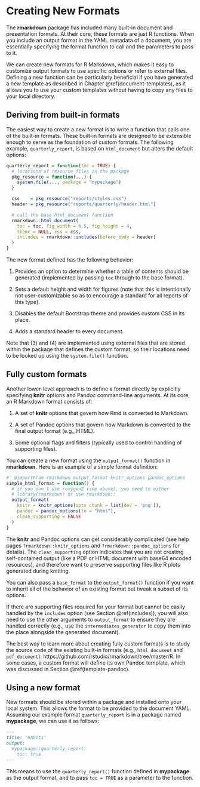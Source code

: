 # Creating New Formats {#new-formats}

The **rmarkdown** package has included many built-in document and presentation formats. At their core, these formats are just R functions. When you include an output format in the YAML metadata of a document, you are essentially specifying the format function to call and the parameters to pass to it.

We can create new formats for R Markdown, which makes it easy to customize output formats to use specific options or refer to external files. Defining a new function can be particularly beneficial if you have generated a new template as described in Chapter \@ref(document-templates), as it allows you to use your custom templates without having to copy any files to your local directory.

## Deriving from built-in formats {#format-derive}

The easiest way to create a new format is to write a function that calls one of the built-in formats. These built-in formats are designed to be extensible enough to serve as the foundation of custom formats. The following example, `quarterly_report`, is based on `html_document` but alters the default options:

```r
quarterly_report = function(toc = TRUE) {
  # locations of resource files in the package
  pkg_resource = function(...) {
    system.file(..., package = "mypackage")
  }

  css    = pkg_resource("reports/styles.css")
  header = pkg_resource("reports/quarterly/header.html")

  # call the base html_document function
  rmarkdown::html_document(
    toc = toc, fig_width = 6.5, fig_height = 4,
    theme = NULL, css = css,
    includes = rmarkdown::includes(before_body = header)
  )
}
```

The new format defined has the following behavior:

1. Provides an option to determine whether a table of contents should be generated (implemented by passing `toc` through to the base format).

2. Sets a default height and width for figures (note that this is intentionally not user-customizable so as to encourage a standard for all reports of this type).

3. Disables the default Bootstrap theme and provides custom CSS in its place.

4. Adds a standard header to every document.

Note that (3) and (4) are implemented using external files that are stored within the package that defines the custom format, so their locations need to be looked up using the  `system.file()` function.

## Fully custom formats {#format-custom}

Another lower-level approach is to define a format directly by explicitly specifying **knitr** options and Pandoc command-line arguments. At its core, an R Markdown format consists of:

1. A set of **knitr** options that govern how Rmd is converted to Markdown.

2. A set of Pandoc options that govern how Markdown is converted to the final output format (e.g., HTML).

3. Some optional flags and filters (typically used to control handling of supporting files).

You can create a new format using the `output_format()` function in **rmarkdown**. Here is an example of a simple format definition:

```r
#' @importFrom rmarkdown output_format knitr_options pandoc_options
simple_html_format = function() {
  # if you don't use roxygen2 (see above), you need to either
  # library(rmarkdown) or use rmarkdown::
  output_format(
    knitr = knitr_options(opts_chunk = list(dev = 'png')),
    pandoc = pandoc_options(to = "html"),
    clean_supporting = FALSE
  )
}
```

The **knitr** and Pandoc options can get considerably complicated (see help pages `?rmarkdown::knitr_options` and `?rmarkdown::pandoc_options` for details). The `clean_supporting` option indicates that you are not creating self-contained output (like a PDF or HTML document with base64 encoded resources), and therefore want to preserve supporting files like R plots generated during knitting.

You can also pass a `base_format` to the `output_format()` function if you want to inherit all of the behavior of an existing format but tweak a subset of its options.

If there are supporting files required for your format but cannot be easily handled by the `includes` option (see Section \@ref(includes)), you will also need to use the other arguments to `output_format` to ensure they are handled correctly (e.g., use the `intermediates_generator` to copy them into the place alongside the generated document).

The best way to learn more about creating fully custom formats is to study the source code of the existing built-in formats (e.g., `html_document` and `pdf_document`): https://github.com/rstudio/rmarkdown/tree/master/R. In some cases, a custom format will define its own Pandoc template, which was discussed in Section \@ref(template-pandoc).

## Using a new format {#format-use}

New formats should be stored within a package and installed onto your local system. This allows the format to be provided to the document YAML. Assuming our example format `quarterly_report` is in a package named **mypackage**, we can use it as follows:

```markdown
---
title: "Habits"
output:
  mypackage::quarterly_report:
    toc: true
---
```

This means to use the `quarterly_report()` function defined in **mypackage** as the output format, and to pass `toc = TRUE` as a parameter to the function.
